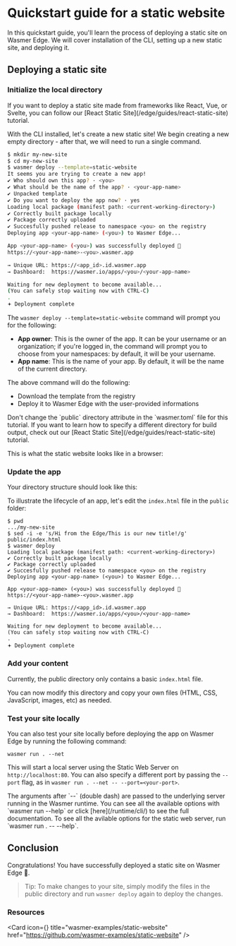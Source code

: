 
# Quickstart guide for a static website

In this quickstart guide, you'll learn the process of deploying a static site on Wasmer Edge.
We will cover installation of the CLI, setting up a new static site, and deploying it.

## Deploying a static site

<Steps>

<Install />

<CliVersionCallout />

### Initialize the local directory 

<Callout type="default" emoji="⚛">
  If you want to deploy a static site made from frameworks like React, Vue, or
  Svelte, you can follow our [React Static
  Site](/edge/guides/react-static-site) tutorial.
</Callout>

With the CLI installed, let's create a new static site! We begin 
creating a new empty directory - after that, we will need to run a single command. 

```bash
$ mkdir my-new-site
$ cd my-new-site
$ wasmer deploy --template=static-website             
It seems you are trying to create a new app!
✔ Who should own this app? · <you> 
✔ What should be the name of the app? · <your-app-name> 
✔ Unpacked template
✔ Do you want to deploy the app now? · yes
Loading local package (manifest path: <current-working-directory>)
✔ Correctly built package locally
✔ Package correctly uploaded
✔ Succesfully pushed release to namespace <you> on the registry 
Deploying app <your-app-name> (<you>) to Wasmer Edge...

App <your-app-name> (<you>) was successfully deployed 🚀
https://<your-app-name>-<you>.wasmer.app

→ Unique URL: https://<app_id>.id.wasmer.app
→ Dashboard:  https://wasmer.io/apps/<you>/<your-app-name>

Waiting for new deployment to become available...
(You can safely stop waiting now with CTRL-C)
.
𖥔 Deployment complete
```

The `wasmer deploy --template=static-website` command will prompt you for the following:

- **App owner**: This is the owner of the app. It can be your username
  or an organization; if you're logged in, the command will prompt you to
  choose from your namespaces: by default, it will be your username.
- **App name**: This is the name of your app. By default, it will be the name
  of the current directory. 

The above command will do the following:

- Download the template from the registry 
- Deploy it to Wasmer Edge with the user-provided informations

<Callout type="error" emoji="⚠️">
  Don't change the `public` directory attribute in the `wasmer.toml` file for
  this tutorial. If you want to learn how to specify a different directory for
  build output, check out our [React Static
  Site](/edge/guides/react-static-site) tutorial.
</Callout>

This is what the static website looks like in a browser:

<StaticSite image={staticSiteImg} />

### Update the app 

Your directory structure should look like this:

<FileTree>
  <FileTree.Folder name="my-new-site" defaultOpen>
    <FileTree.File name="LICENSE" />
    <FileTree.File name="README.md" />
    <FileTree.File name="app.yaml" />
	<FileTree.Folder name="public" defaultOpen>
  	  <FileTree.File name="index.html" />
  	</FileTree.Folder>
  	<FileTree.Folder name="settings" defaultOpen>
  	  <FileTree.File name="config.toml" />
  	</FileTree.Folder>
    <FileTree.File name="wasmer.toml" />
  </FileTree.Folder>
</FileTree>


To illustrate the lifecycle of an app, let's edit the `index.html` file 
in the `public` folder: 

```shell
$ pwd
.../my-new-site
$ sed -i -e 's/Hi from the Edge/This is our new title!/g' public/index.html 
$ wasmer deploy
Loading local package (manifest path: <current-working-directory>)
✔ Correctly built package locally
✔ Package correctly uploaded
✔ Succesfully pushed release to namespace <you> on the registry 
Deploying app <your-app-name> (<you>) to Wasmer Edge...

App <your-app-name> (<you>) was successfully deployed 🚀
https://<your-app-name>-<you>.wasmer.app

→ Unique URL: https://<app_id>.id.wasmer.app
→ Dashboard:  https://wasmer.io/apps/<you>/<your-app-name>

Waiting for new deployment to become available...
(You can safely stop waiting now with CTRL-C)
.
𖥔 Deployment complete
```

<StaticSite image={updatedStaticSiteImg} />

### Add your content

Currently, the public directory only contains a basic `index.html` file.

You can now modify this directory and copy your own files (HTML, CSS, JavaScript, images, etc)
as needed.

### Test your site locally 

You can also test your site locally before deploying the app on Wasmer Edge by
running the following command:

```shell copy
wasmer run . --net
```

This will start a local server using the Static Web Server on
`http://localhost:80`. You can also specify a different port by passing the
`--port` flag, as in `wasmer run . --net -- --port=<your-port>`.

<Callout type="info" emoji="ℹ️">
  The arguments after `--` (double dash) are passed to the underlying server running in the
  Wasmer runtime.
</Callout>

<Callout type="info" emoji="ℹ️">
  You can see all the available options with `wasmer run --help` or click
  [here](/runtime/cli/) to see the full documentation. To see all the avilable
  options for the static web server, run `wasmer run . -- --help`.
</Callout>

</Steps>

## Conclusion

Congratulations! You have successfully deployed a static site on Wasmer Edge 🚀.

> Tip: To make changes to your site, simply modify the files in the public
> directory and run `wasmer deploy` again to deploy the changes.

### Resources

<Card
  icon={<GitHubLogo />}
  title="wasmer-examples/static-website"
  href="https://github.com/wasmer-examples/static-website"
/>
